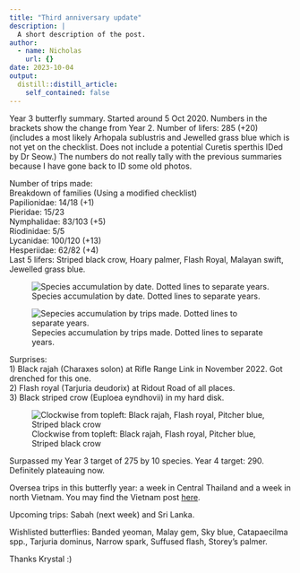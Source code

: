 ```yaml
---
title: "Third anniversary update"
description: |
  A short description of the post.
author:
  - name: Nicholas
    url: {}
date: 2023-10-04
output:
  distill::distill_article:
    self_contained: false
---
```



Year 3 butterfly summary. Started around 5 Oct 2020. Numbers in the brackets show the change from Year 2.
Number of lifers: 285 (+20) (includes a most likely Arhopala sublustris and Jewelled grass blue which is not yet on the checklist. Does not include a potential Curetis sperthis IDed by Dr Seow.) The numbers do not really tally with the previous summaries because I have gone back to ID some old photos. \


Number of trips made: \
Breakdown of families (Using a modified checklist)\
Papilionidae: 14/18 (+1)\
Pieridae: 15/23\
Nymphalidae: 83/103 (+5)\
Riodinidae: 5/5\
Lycanidae: 100/120 (+13)\
Hesperiidae: 62/82 (+4)\
Last 5 lifers: Striped black crow, Hoary palmer, Flash Royal, Malayan swift, Jewelled grass blue.\


![Species accumulation by date. Dotted lines to separate years.](img/Lifer_days_Y3.png)


![Sepecies accumulation by trips made. Dotted lines to separate years.](img/Lifer_trip_Y3.png)

Surprises:\
1)	Black rajah (Charaxes solon) at Rifle Range Link in November 2022. Got drenched for this one.\
2)	Flash royal (Tarjuria deudorix) at Ridout Road of all places.\
3)	Black striped crow (Euploea eyndhovii) in my hard disk. \

![Clockwise from topleft: Black rajah, Flash royal, Pitcher blue, Striped black crow](img/buttcollage.png)

Surpassed my Year 3 target of 275 by 10 species. Year 4 target: 290. Definitely plateauing now. \

Oversea trips in this butterfly year: a week in Central Thailand and a week in north Vietnam. You may find the Vietnam post [here](https://nicholaslws.github.io/NLWSButtTrip/posts/2023-07-27-north-vietnam-2023/).\

Upcoming trips: Sabah (next week) and Sri Lanka. \

Wishlisted butterflies: Banded yeoman, Malay gem, Sky blue, Catapaecilma spp., Tarjuria dominus, Narrow spark, Suffused flash, Storey’s palmer.\

Thanks Krystal :)
